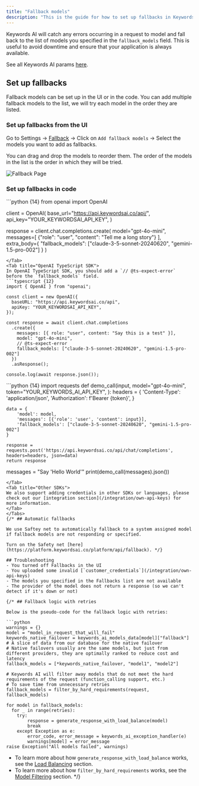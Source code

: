 ```yaml
---
title: "Fallback models"
description: "This is the guide for how to set up fallbacks in Keywords AI"
---
```


Keywords AI will catch any errors occurring in a request to model and fall back to the list of models you specified in the `fallback_models` field. This is useful to avoid downtime and ensure that your application is always available.

See all Keywords AI params [here](/api-endpoints/proxy-endpoints/chat-completions#keywords-ai-parameters).

## Set up fallbacks
Fallback models can be set up in the UI or in the code. You can add multiple fallback models to the list, we will try each model in the order they are listed.
### Set up fallbacks from the UI
Go to Settings -> [Fallback](https://platform.keywordsai.co/platform/api/fallback) -> Click on `Add fallback models` -> Select the models you want to add as fallbacks.

You can drag and drop the models to reorder them. The order of the models in the list is the order in which they will be tried.
<Frame>
<img src="https://keywordsai-static.s3.us-east-1.amazonaws.com/docs/llm-proxy/fallback.png" alt="Fallback Page"/>
</Frame>

### Set up fallbacks in code
<Tabs>
<Tab title="OpenAI Python SDK">
```python {14}
from openai import OpenAI

client = OpenAI(
    base_url="https://api.keywordsai.co/api/",
    api_key="YOUR_KEYWORDSAI_API_KEY",
)

response = client.chat.completions.create(
    model="gpt-4o-mini",
    messages=[
        {"role": "user", "content": "Tell me a long story"}
    ],
    extra_body={
        "fallback_models": ["claude-3-5-sonnet-20240620", "gemini-1.5-pro-002"]
    }
)
```
</Tab>
<Tab title="OpenAI TypeScript SDK">
In OpenAI TypeScript SDK, you should add a `// @ts-expect-error` before the `fallback_models` field.
```typescript {12}
import { OpenAI } from "openai";

const client = new OpenAI({
  baseURL: "https://api.keywordsai.co/api",
  apiKey: "YOUR_KEYWORDSAI_API_KEY",
});

const response = await client.chat.completions
  .create({
    messages: [{ role: "user", content: "Say this is a test" }],
    model: "gpt-4o-mini",
    // @ts-expect-error
    fallback_models: ["claude-3-5-sonnet-20240620", "gemini-1.5-pro-002"]
  })
  .asResponse();

console.log(await response.json());
```
</Tab>
<Tab title="Standard API">
```python {14}
import requests
def demo_call(input, 
              model="gpt-4o-mini",
              token="YOUR_KEYWORDS_AI_API_KEY",
              ):
    headers = {
        'Content-Type': 'application/json',
        'Authorization': f'Bearer {token}',
    }

    data = {
        'model': model,
        'messages': [{'role': 'user', 'content': input}],
        'fallback_models': ["claude-3-5-sonnet-20240620", "gemini-1.5-pro-002"]
    }

    response = requests.post('https://api.keywordsai.co/api/chat/completions', headers=headers, json=data)
    return response

messages = "Say 'Hello World'"
print(demo_call(messages).json())
```
</Tab>
<Tab title="Other SDKs">
We also support adding credentials in other SDKs or languages, please check out our [integration section](/integration/own-api-keys) for more information.
</Tab>
</Tabs>
{/* ## Automatic fallbacks

We use Saftey net to automatically fallback to a system assigned model if fallback models are not responding or specified.

Turn on the Safety net [here](https://platform.keywordsai.co/platform/api/fallback). */}

## Troubleshooting
- You turned off Fallbacks in the UI
- You uploaded some invalid [`customer_credentials`](/integration/own-api-keys)
- The models you specified in the Fallbacks list are not available
- The provider of the model does not return a response (so we can't detect if it's down or not)

{/* ## Fallback logic with retries

Below is the pseudo-code for the fallback logic with retries:

```python
warnings = {}
model = "model_in_request_that_will_fail"
keywords_native_failover = keywords_ai_models_data[model]["fallback"] # A slice of data from our database for the native failover
# Native failovers usually are the same models, but just from different providers, they are optimally ranked to reduce cost and latency
fallback_models = [*keywords_native_failover, "model1", "model2"]

# Keywords AI will filter away models that do not meet the hard requirements of the request (function_calling support, etc.)
# To save time from unnecessary retries
fallback_models = filter_by_hard_requirements(request, fallback_models)

for model in fallback_models:
  for _ in range(retries):
    try:
        response = generate_response_with_load_balance(model)
        break
    except Exception as e:
        error_code, error_message = keywords_ai_exception_handler(e)
        warnings[model] = error_message
raise Exception("All models failed", warnings)
```

- To learn more about how `generate_response_with_load_balance` works, see the [Load Balancing](/platform-features/load-balancing) section.
- To learn more about how `filter_by_hard_requirements` works, see the [Model Filtering](/platform-features/model-filtering) section. */}